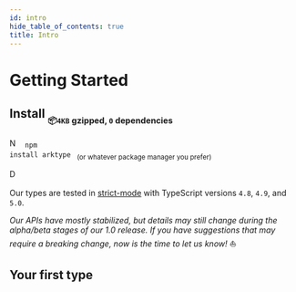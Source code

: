 ```yaml
---
id: intro
hide_table_of_contents: true
title: Intro
---
```


# Getting Started


<!-- @blockFrom:README.md:install |> replace(./dev/arktype.io/static,) |> replace({ type },{"{"} type {"}"}) -->

## Install <sub><sub>📦`4KB` gzipped, `0` dependencies</sub></sub>

<img src="/img/npm.svg" alt="Npm Icon" height="16px" /> <code>
    npm install arktype
</code>
<sub>(or whatever package manager you prefer)</sub>
<br />

<img src="/img/deno.svg" alt="Deno Icon" height="16px" /> <code>
</code>

Our types are tested in [strict-mode](https://www.typescriptlang.org/tsconfig#strict) with TypeScript versions `4.8`, `4.9`, and `5.0`.

_Our APIs have mostly stabilized, but details may still change during the alpha/beta stages of our 1.0 release. If you have suggestions that may require a breaking change, now is the time to let us know!_ ⛵

<!-- @blockEnd -->

## Your first type

<StackBlitzDemo embedId="type" />
